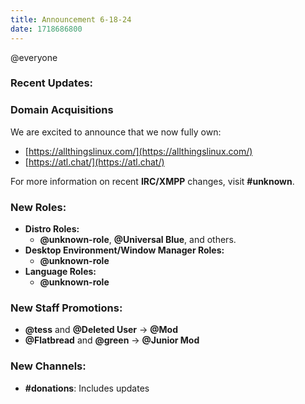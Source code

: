 ```yaml
---
title: Announcement 6-18-24
date: 1718686800
---
```


@everyone

### **Recent Updates:**

### **Domain Acquisitions**

We are excited to announce that we now fully own:

- [https://allthingslinux.com/](https://allthingslinux.com/)
- [https://atl.chat/](https://atl.chat/)

For more information on recent **IRC/XMPP** changes, visit **#unknown**.

### **New Roles:**

- **Distro Roles:**
  - **@unknown-role**, **@Universal Blue**, and others.
- **Desktop Environment/Window Manager Roles:**
  - **@unknown-role**
- **Language Roles:**
  - **@unknown-role**

### **New Staff Promotions:**

- **@tess** and **@Deleted User** → **@Mod**
- **@Flatbread** and **@green** → **@Junior Mod**

### **New Channels:**

- **#donations**: Includes updates
